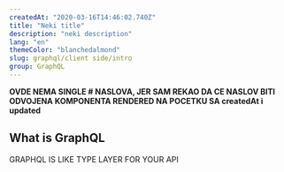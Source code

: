```yaml
---
createdAt: "2020-03-16T14:46:02.740Z"
title: "Neki title"
description: "neki description"
lang: "en"
themeColor: "blanchedalmond"
slug: graphql/client side/intro
group: GraphQL
---
```


**OVDE NEMA SINGLE # NASLOVA, JER SAM REKAO DA CE NASLOV BITI ODVOJENA KOMPONENTA RENDERED NA POCETKU SA createdAt i updated**

## What is GraphQL

GRAPHQL IS LIKE TYPE LAYER FOR YOUR API
